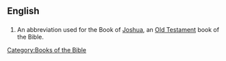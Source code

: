 ==English==

==={{abbreviation}}===
{{en-abbr}}
# {{biblical}} An abbreviation used for the Book of [[Joshua]], an [[Old Testament]] book of the Bible. 

[[Category:Books of the Bible]]